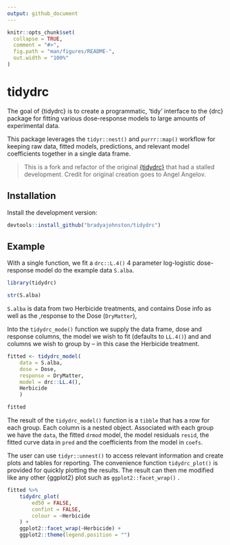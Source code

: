 ```yaml
---
output: github_document
---
```


<!-- README.md is generated from README.Rmd. Please edit that file -->

```r
knitr::opts_chunk$set(
  collapse = TRUE,
  comment = "#>",
  fig.path = "man/figures/README-",
  out.width = "100%"
)
```

# tidydrc

<!-- badges: start -->

<!-- badges: end -->

The goal of {tidydrc} is to create a programmatic, 'tidy' interface to the {drc} package for fitting various dose-response models to large amounts of experimental data.

This package leverages the `tidyr::nest()` and `purrr::map()` workflow for keeping raw data, fitted models, predictions, and relevant model coefficients together in a single data frame.

> This is a fork and refactor of the original [{tidydrc}](<https://github.com/angelovangel/tidydrc>) that had a stalled development. Credit for original creation goes to Angel Angelov.

## Installation

<!-- You can install the released version of {tidydrc} from [CRAN](https://CRAN.R-project.org) with: -->

<!-- ``` r -->

<!-- install.packages("tidydrc") -->

<!-- ``` -->

Install the development version:

```r
devtools::install_github("bradyajohnston/tidydrc")
```

## Example

With a single function, we fit a `drc::L.4()` 4 parameter log-logistic dose-response model do the example data `S.alba`.

```r
library(tidydrc)
```

```r
str(S.alba)
```

`S.alba` is data from two Herbicide treatments, and contains Dose info as well as the ,response to the Dose (`DryMatter`),

Into the `tidydrc_mode()` function we supply the data frame, dose and response columns, the model we wish to fit (defaults to `LL.4()`) and and columns we wish to group by -- in this case the Herbicide treatment.

```r
fitted <- tidydrc_model(
	data = S.alba, 
	dose = Dose, 
	response = DryMatter, 
	model = drc::LL.4(), 
	Herbicide
	)

fitted
```

The result of the `tidydrc_model()` function is a `tibble` that has a row for each group. Each column is a nested object. Associated with each group we have the `data`, the fitted `drmod` model, the model residuals `resid`, the fitted curve data in `pred` and the coefficients from the model in `coefs`.

The user can use `tidyr::unnest()` to access relevant information and create plots and tables for reporting. The convenience function `tidydrc_plot()` is provided for quickly plotting the results. The result can then me modified like any other {ggplot2} plot such as `ggplot2::facet_wrap()` .

```r
fitted %>% 
	tidydrc_plot(
		ed50 = FALSE, 
		confint = FALSE, 
		colour = ~Herbicide
	) + 
	ggplot2::facet_wrap(~Herbicide) + 
	ggplot2::theme(legend.position = "")
```
